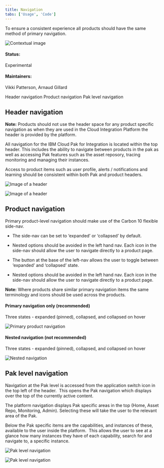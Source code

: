 ```yaml
---
title: Navigation
tabs: ['Usage', 'Code']
---
```



<PageDescription>

  To ensure a consistent experience all products should have the same method of primary navigation. 

</PageDescription>

<Row>
  <Column colLg={8}>

![Contextual image](images/0.png)

  </Column>
</Row>

#### Status:
Experimental
#### Maintainers:
Vikki Patterson, Arnaud Gillard

<AnchorLinks>
  <AnchorLink>Header navigation</AnchorLink>
  <AnchorLink>Product navigation</AnchorLink>
  <AnchorLink>Pak level navigation</AnchorLink>
</AnchorLinks>

## Header navigation

<InlineNotification>

  **Note:** Products should not use the header space for any product specific
  navigation as when they are used in the Cloud Integration Platform the
  header is provided by the platform.

</InlineNotification>

All navigation for the IBM Cloud Pak for Integration is located within the top header. This includes the ability to navigate between products in the pak as well as accessing Pak features such as the asset reposory, tracing monitoring and managing  their instances.

Access to product items such as user profile, alerts / notifications and learning should be consistent within both Pak and product headers.  

<Row>
 <Column colLg={8}>

![Image of a header](images/1.png)

 </Column>
</Row>
<Row>
 <Column colLg={8}>

![Image of a header](images/2.png)

 </Column>
</Row>

## Product navigation

Primary product-level navigation should make use of the Carbon 10 flexible side-nav.

* The side-nav can be set to ‘expanded’ or ‘collapsed’ by default.

* Nested options should be avoided in the left hand nav. Each icon in the side-nav should allow the user to navigate directly to a product page.
* The button at the base of the left-nav allows the user to toggle between ‘expanded’ and ‘collapsed’ state.
* Nested options should be avoided in the left hand nav. Each icon in the side-nav should allow the user to navigate directly to a product page.

<InlineNotification>

  **Note:** Where products share similar primary navigation items the same
  terminology and icons should be used across the products.

</InlineNotification>

#### Primary navigation only (recommended)

Three states - expanded (pinned), collapsed, and collapsed on hover

<Row>
 <Column colLg={8}>

![Primary product navigation](images/3.png)

 </Column>
</Row>

#### Nested navigation (not recommended)

Three states - expanded (pinned), collapsed, and collapsed on hover

<Row>
 <Column colLg={8}>

![Nested navigation](images/4.png)

 </Column>
</Row>

## Pak level navigation

Navigation at the Pak level is accessed from the application switch icon in
the top left of the header.  This opens the Pak navigation which displays over
the top of the currently active content.

The platform navigation displays Pak specific areas in the top (Home, Asset
Repo, Monitoring, Admin). Selecting these will take the user to the relevant
area of the Pak.

Below the Pak specific items are the capabilities, and
instances of these, available to the user inside the platform.  This allows
the user to see at a glance how many instances they have of each capability,
search for and navigate to, a specific instance.

<Row>
 <Column colLg={8}>

![Pak level navigation](images/5.png)

 </Column>
</Row>
<Row>
 <Column colLg={8}>

![Pak level navigation](images/6.png)

 </Column>
</Row>
